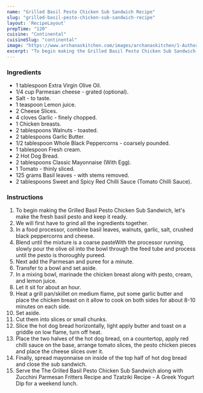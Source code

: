 ---
name: "Grilled Basil Pesto Chicken Sub Sandwich Recipe"
slug: "grilled-basil-pesto-chicken-sub-sandwich-recipe"
layout: 'RecipeLayout'
prepTime: "120"
cuisine: "Continental"
cuisineSlug: "continental"
image: "https://www.archanaskitchen.com/images/archanaskitchen/1-Author/sneha-archanaskitchen.com/Grilled_Basil_Pesto_Chicken_Sub_Sandwich_Recipe.jpg"
excerpt: "To begin making the Grilled Basil Pesto Chicken Sub Sandwich, lets make the fresh basil pesto and keep it ready"
---

### Ingredients

- 1 tablespoon Extra Virgin Olive Oil.
- 1/4 cup Parmesan cheese - grated (optional).
- Salt - to taste.
- 1 teaspoon Lemon juice.
- 2 Cheese Slices.
- 4 cloves Garlic - finely chopped.
- 1 Chicken breasts.
- 2 tablespoons Walnuts - toasted.
- 2 tablespoons Garlic Butter.
- 1/2 tablespoon Whole Black Peppercorns - coarsely pounded.
- 1 tablespoon Fresh cream.
- 2 Hot Dog Bread.
- 2 tablespoons Classic Mayonnaise (With Egg).
- 1 Tomato - thinly sliced.
- 125 grams Basil leaves - with stems removed.
- 2 tablespoons Sweet and Spicy Red Chilli Sauce (Tomato Chilli Sauce).

### Instructions

1. To begin making the Grilled Basil Pesto Chicken Sub Sandwich, let's make the fresh basil pesto and keep it ready.
1. We will first have to grind all the ingredients together.
1. In a food processor, combine basil leaves, walnuts, garlic, salt, crushed black peppercorns and cheese.
1. Blend until the mixture is a coarse pasteWith the processor running, slowly pour the olive oil into the bowl through the feed tube and process until the pesto is thoroughly pureed.
1. Next add the Parmesan and puree for a minute.
1. Transfer to a bowl and set aside.
1. In a mixing bowl, marinade the chicken breast along with pesto, cream, and lemon juice.
1. Let it sit for about an hour.
1. Heat a grill pan/skillet on medium flame, put some garlic butter and place the chicken breast on it allow to cook on both sides for about 8-10 minutes on each side.
1. Set aside.
1. Cut them into slices or small chunks.
1. Slice the hot dog bread horizontally, light apply butter and toast on a griddle on low flame, turn off heat.
1. Place the two halves of the hot dog bread, on a countertop, apply red chilli sauce on the base, arrange tomato slices, the pesto chicken pieces and place the cheese slices over it.
1. Finally, spread mayonnaise on inside of  the top half of hot dog bread and close the sub sandwich.
1. Serve the The Grilled Basil Pesto Chicken Sub Sandwich along with Zucchini Parmesan Fritters Recipe and Tzatziki Recipe - A Greek Yogurt Dip for a weekend lunch.
